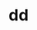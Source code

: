 # dd


<ul className="grid grid-cols-1 md:grid-cols-2 lg:grid-cols-3 xl:grid-cols-4 gap-4 -ml-6">
<ReferenceCard
    title="sec"
    description="SEC Filings."
    url="/v4/platform/reference/dd/sec"
    command="true"
/>
</ul>
